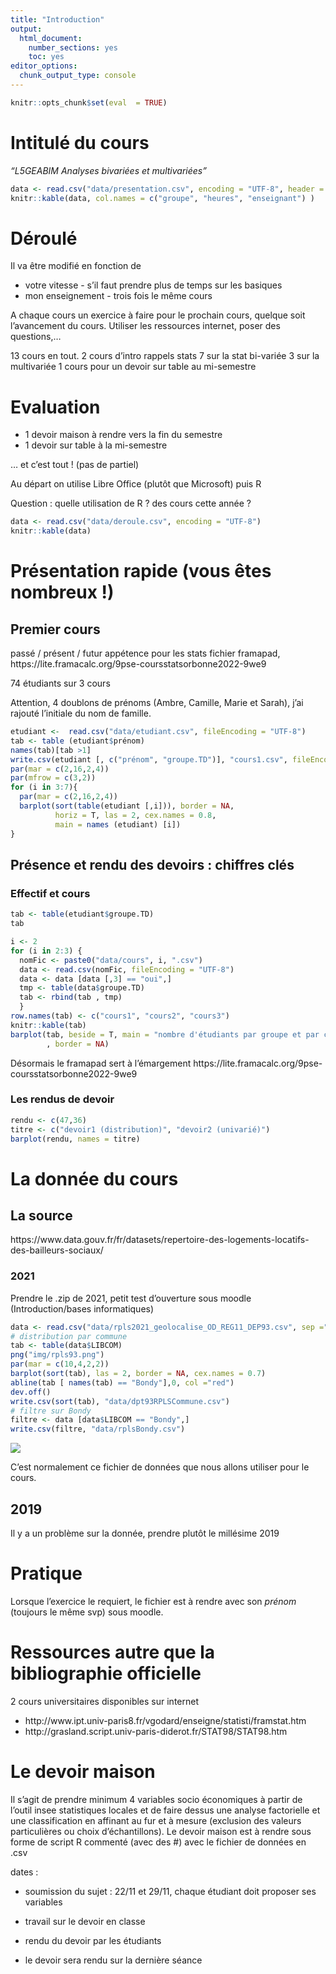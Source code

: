```yaml
---
title: "Introduction"
output:
  html_document:
    number_sections: yes
    toc: yes
editor_options:
  chunk_output_type: console
---
```


```r
knitr::opts_chunk$set(eval  = TRUE)
``` 


# Intitulé du cours

*"L5GEABIM Analyses bivariées et multivariées"*

```r
data <- read.csv("data/presentation.csv", encoding = "UTF-8", header = F)
knitr::kable(data, col.names = c("groupe", "heures", "enseignant") )
```


# Déroulé

Il va être modifié en fonction de

- votre vitesse - s'il faut prendre plus de temps sur les basiques
- mon enseignement - trois fois le même cours

A chaque cours un exercice à faire pour le prochain cours, quelque soit l'avancement du cours.
Utiliser les ressources internet, poser des questions,...




13 cours en tout. 
2 cours d'intro rappels stats
7 sur la stat bi-variée
3 sur la multivariée
1 cours pour un devoir sur table au mi-semestre

# Evaluation

- 1 devoir maison à rendre vers la fin du semestre
- 1 devoir sur table à la mi-semestre

... et c'est tout ! (pas de partiel)

Au départ on utilise Libre Office (plutôt que Microsoft) puis R

Question : quelle utilisation de R ? des cours cette année ?

```r
data <- read.csv("data/deroule.csv", encoding = "UTF-8")
knitr::kable(data)
```




# Présentation rapide (vous êtes nombreux !)


## Premier cours

passé / présent / futur
appétence pour les stats
fichier framapad, https://lite.framacalc.org/9pse-coursstatsorbonne2022-9we9

74 étudiants sur 3 cours

Attention, 4 doublons de prénoms (Ambre, Camille, Marie et Sarah), j'ai rajouté l'initiale
du nom de famille.

```r
etudiant <-  read.csv("data/etudiant.csv", fileEncoding = "UTF-8")
tab <- table (etudiant$prénom)
names(tab)[tab >1]
write.csv(etudiant [, c("prénom", "groupe.TD")], "cours1.csv", fileEncoding = "UTF-8")
par(mar = c(2,16,2,4))
par(mfrow = c(3,2))
for (i in 3:7){
  par(mar = c(2,16,2,4))
  barplot(sort(table(etudiant [,i])), border = NA,
          horiz = T, las = 2, cex.names = 0.8, 
          main = names (etudiant) [i])
}
```


## Présence et rendu des devoirs : chiffres clés

### Effectif et cours

```r
tab <- table(etudiant$groupe.TD)
tab 
```


```r
i <- 2
for (i in 2:3) {
  nomFic <- paste0("data/cours", i, ".csv")
  data <- read.csv(nomFic, fileEncoding = "UTF-8")
  data <- data [data [,3] == "oui",]
  tmp <- table(data$groupe.TD)
  tab <- rbind(tab , tmp)
  }
row.names(tab) <- c("cours1", "cours2", "cours3")
knitr::kable(tab)
barplot(tab, beside = T, main = "nombre d'étudiants par groupe et par cours", xlab = "groupe", ylab = "nb", col = terrain.colors(3) 
        , border = NA)
```


Désormais le framapad sert à l'émargement
https://lite.framacalc.org/9pse-coursstatsorbonne2022-9we9


### Les rendus de devoir

```r
rendu <- c(47,36)
titre <- c("devoir1 (distribution)", "devoir2 (univarié)")
barplot(rendu, names = titre)
```



# La donnée du cours

## La source
https://www.data.gouv.fr/fr/datasets/repertoire-des-logements-locatifs-des-bailleurs-sociaux/

### 2021

Prendre le .zip de 2021, petit test d'ouverture sous moodle (Introduction/bases informatiques)

```r
data <- read.csv("data/rpls2021_geolocalise_OD_REG11_DEP93.csv", sep =";")
# distribution par commune
tab <- table(data$LIBCOM)
png("img/rpls93.png")
par(mar = c(10,4,2,2))
barplot(sort(tab), las = 2, border = NA, cex.names = 0.7)
abline(tab [ names(tab) == "Bondy"],0, col ="red")
dev.off()
write.csv(sort(tab), "data/dpt93RPLSCommune.csv")
# filtre sur Bondy
filtre <- data [data$LIBCOM == "Bondy",]
write.csv(filtre, "data/rplsBondy.csv")
```


![](img/rpls93.png)

C'est normalement ce fichier de données que nous allons utiliser pour le cours.

## 2019

Il y a un problème sur la donnée, prendre plutôt le millésime 2019


# Pratique

Lorsque l'exercice le requiert, le fichier est à rendre avec son *prénom* (toujours le même svp) sous moodle.



# Ressources autre que la bibliographie officielle

2 cours universitaires disponibles sur internet

- http://www.ipt.univ-paris8.fr/vgodard/enseigne/statisti/framstat.htm
- http://grasland.script.univ-paris-diderot.fr/STAT98/STAT98.htm

# Le devoir maison

Il s'agit de prendre minimum 4 variables socio économiques à partir de l'outil insee
statistiques locales et de faire dessus une analyse factorielle et une classification
en affinant au fur et à mesure (exclusion des valeurs particulières ou choix d'échantillons).
Le devoir maison est à rendre sous forme de script R commenté (avec des #) avec le fichier de 
données en .csv

dates :

- soumission du sujet : 22/11 et 29/11, chaque étudiant doit proposer ses variables

- travail sur le devoir en classe

- rendu du devoir par les étudiants

- le devoir sera rendu sur la dernière séance

